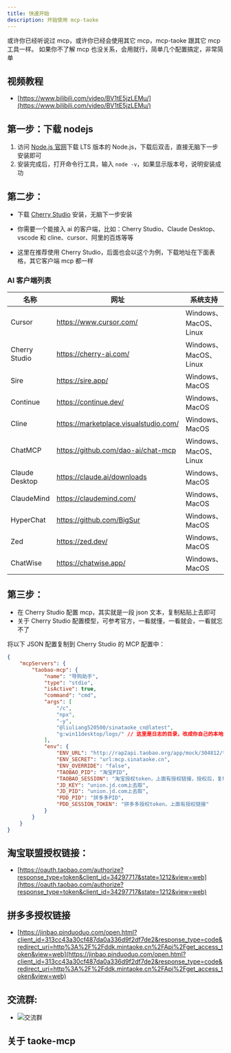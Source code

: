 ```yaml
---
title: 快速开始
description: 开始使用 mcp-taoke
---
```


或许你已经听说过 mcp，或许你已经会使用其它 mcp，mcp-taoke 跟其它 mcp 工具一样。
如果你不了解 mcp 也没关系，会用就行，简单几个配置搞定，非常简单

## 视频教程

-   [https://www.bilibili.com/video/BV1tE5jzLEMu/](https://www.bilibili.com/video/BV1tE5jzLEMu/)

## 第一步：下载 nodejs

1. 访问 [Node.js 官网](https://nodejs.org/zh-cn)下载 LTS 版本的 Node.js，下载后双击，直接无脑下一步安装即可
2. 安装完成后，打开命令行工具，输入 `node -v`，如果显示版本号，说明安装成功

## 第二步：

-   下载 [Cherry Studio](https://cherry-ai.com/) 安装，无脑下一步安装

-   你需要一个能接入 ai 的客户端，比如：Cherry Studio、Claude Desktop、vscode 和 cline、cursor、阿里的百炼等等
-   这里在推荐使用 Cherry Studio，后面也会以这个为例，下载地址在下面表格，其它客户端 mcp 都一样

### AI 客户端列表

| 名称           | 网址                                  | 系统支持              |
| -------------- | ------------------------------------- | --------------------- |
| Cursor         | https://www.cursor.com/               | Windows、MacOS、Linux |
| Cherry Studio  | https://cherry-ai.com/                | Windows、MacOS、Linux |
| Sire           | https://sire.app/                     | Windows、MacOS        |
| Continue       | https://continue.dev/                 | Windows、MacOS        |
| Cline          | https://marketplace.visualstudio.com/ | Windows、MacOS        |
| ChatMCP        | https://github.com/dao-ai/chat-mcp    | Windows、MacOS、Linux |
| Claude Desktop | https://claude.ai/downloads           | Windows、MacOS        |
| ClaudeMind     | https://claudemind.com/               | Windows、MacOS        |
| HyperChat      | https://github.com/BigSur             | Windows、MacOS        |
| Zed            | https://zed.dev/                      | Windows、MacOS        |
| ChatWise       | https://chatwise.app/                 | Windows、MacOS        |

## 第三步：

-   在 Cherry Studio 配置 mcp，其实就是一段 json 文本，复制粘贴上去即可
-   关于 Cherry Studio 配置模型，可参考官方，一看就懂，一看就会，一看就忘不了

将以下 JSON 配置复制到 Cherry Studio 的 MCP 配置中：

```json
{
	"mcpServers": {
		"taobao-mcp": {
			"name": "导购助手",
			"type": "stdio",
			"isActive": true,
			"command": "cmd",
			"args": [
				"/c",
				"npx",
				"-y",
				"@liuliang520500/sinataoke_cn@latest",
				"g:win11desktop/logs/" // 这里是日志的目录，改成你自己的本地电脑上的目录，或者直接删掉这一行
			],
			"env": {
				"ENV_URL": "http://rap2api.taobao.org/app/mock/304812/taoke-mcp",
				"ENV_SECRET": "url:mcp.sinataoke.cn",
				"ENV_OVERRIDE": "false",
				"TAOBAO_PID": "淘宝PID",
				"TAOBAO_SESSION": "淘宝授权token，上面有授权链接，授权后，复制token到这里",
				"JD_KEY": "union.jd.com上去取",
				"JD_PID": "union.jd.com上去取",
				"PDD_PID": "拼多多PID",
				"PDD_SESSION_TOKEN": "拼多多授权token，上面有授权链接"
			}
		}
	}
}
```

## 淘宝联盟授权链接：

-   [https://oauth.taobao.com/authorize?response_type=token&client_id=34297717&state=1212&view=web](https://oauth.taobao.com/authorize?response_type=token&client_id=34297717&state=1212&view=web)

## 拼多多授权链接

-   [https://jinbao.pinduoduo.com/open.html?client_id=313cc43a30cf487da0a336d9f2df7de2&response_type=code&redirect_uri=http%3A%2F%2Fddk.mintaoke.cn%2FApi%2Fget_access_token&view=web](https://jinbao.pinduoduo.com/open.html?client_id=313cc43a30cf487da0a336d9f2df7de2&response_type=code&redirect_uri=http%3A%2F%2Fddk.mintaoke.cn%2FApi%2Fget_access_token&view=web)

## 交流群:

-   ![交流群](http://bbs.weiququ.cn/template/weiququ/static/imgs/qrgroup.png)

## 关于 taoke-mcp

<Cards>
	<Card title="github源" href="https://github.com/liuliang520530/taoke-mcp" />
	<Card
		title="npmjs源"
		href="https://www.npmjs.com/package/@liuliang520500/sinataoke_cn"
	/>
</Cards>
